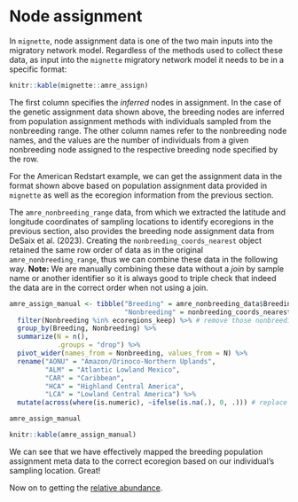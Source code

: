 # Node assignment {#assignment}

In `mignette`, node assignment data is one of the two main inputs into the migratory network model. Regardless of the methods used to collect these data, as input into the `mignette` migratory network model it needs to be in a specific format:

```r
knitr::kable(mignette::amre_assign)
```

The first column specifies the *inferred* nodes in assignment. In the case of the genetic assignment data shown above, the breeding nodes are inferred from population assignment methods with individuals sampled from the nonbreeding range. The other column names refer to the nonbreeding node names, and the values are the number of individuals from a given nonbreeding node assigned to the respective breeding node specified by the row.

For the American Redstart example, we can get the assignment data in the format shown above based on population assignment data provided in `mignette` as well as the ecoregion information from the previous section.

The `amre_nonbreeding_range` data, from which we extracted the latitude and longitude coordinates of sampling locations to identify ecoregions in the previous section, also provides the breeding node assignment data from DeSaix et al. (2023). Creating the `nonbreeding_coords_nearest` object retained the same row order of data as in the original `amre_nonbreeding_range`, thus we can combine these data in the following way. **Note:** We are manually combining these data without a *join* by sample name or another identifier so it is always good to triple check that indeed the data are in the correct order when not using a join.


```r
amre_assign_manual <- tibble("Breeding" = amre_nonbreeding_data$Breeding_assignment,
                             "Nonbreeding" = nonbreeding_coords_nearest$Region) %>%
  filter(Nonbreeding %in% ecoregions_keep) %>% # remove those nonbreeding nodes with <4 samples
  group_by(Breeding, Nonbreeding) %>%
  summarize(N = n(),
            .groups = "drop") %>%
  pivot_wider(names_from = Nonbreeding, values_from = N) %>%
  rename("AONU" = "Amazon/Orinoco-Northern Uplands",
         "ALM" = "Atlantic Lowland Mexico",
         "CAR" = "Caribbean",
         "HCA" = "Highland Central America",
         "LCA" = "Lowland Central America") %>%
  mutate(across(where(is.numeric), ~ifelse(is.na(.), 0, .))) # replace NAs with 0s
```

```r
amre_assign_manual
```

```r
knitr::kable(amre_assign_manual)
```

We can see that we have effectively mapped the breeding population assignment meta data to the correct ecoregion based on our individual's sampling location. Great!

Now on to getting the [relative abundance](#abundance).
